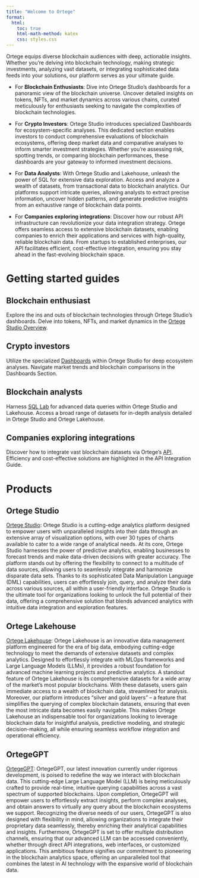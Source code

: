 ```yaml
---
title: "Welcome to Ortege"
format:
  html:
    toc: true
    html-math-method: katex
    css: styles.css
---
```

Ortege equips diverse blockchain audiences with deep, actionable insights. Whether you're delving into blockchain technology, making strategic investments, analyzing vast datasets, or integrating sophisticated data feeds into your solutions, our platform serves as your ultimate guide.

* For **Blockchain Enthusiasts**: Dive into Ortege Studio's dashboards for a panoramic view of the blockchain universe. Uncover detailed insights on tokens, NFTs, and market dynamics across various chains, curated meticulously for enthusiasts seeking to navigate the complexities of blockchain technologies.

* For **Crypto Investors**: Ortege Studio introduces specialized Dashboards for ecosystem-specific analyses. This dedicated section enables investors to conduct comprehensive evaluations of blockchain ecosystems, offering deep market data and comparative analyses to inform smarter investment strategies. Whether you're assessing risk, spotting trends, or comparing blockchain performances, these dashboards are your gateway to informed investment decisions.

* For **Data Analysts**: With Ortege Studio and Lakehouse, unleash the power of SQL for extensive data exploration. Access and analyze a wealth of datasets, from transactional data to blockchain analytics. Our platforms support intricate queries, allowing analysts to extract precise information, uncover hidden patterns, and generate predictive insights from an exhaustive range of blockchain data points.

* For **Companies exploring integrations**: Discover how our robust API infrastructure can revolutionize your data integration strategy. Ortege offers seamless access to extensive blockchain datasets, enabling companies to enrich their applications and services with high-quality, reliable blockchain data. From startups to established enterprises, our API facilitates efficient, cost-effective integration, ensuring you stay ahead in the fast-evolving blockchain space.

# Getting started guides
## Blockchain enthusiast
Explore the ins and outs of blockchain technologies through Ortege Studio's dashboards. Delve into tokens, NFTs, and market dynamics in the [Ortege Studio Overview](/content/studio/dashboards.qmd). 

## Crypto investors
Utilize the specialized [Dashboards](/content/studio/dashboards.qmd) within Ortege Studio for deep ecosystem analyses. Navigate market trends and blockchain comparisons in the Dashboards Section.

## Blockchain analysts
Harness [SQL Lab](content/studio/sqllab.qmd) for advanced data queries within Ortege Studio and Lakehouse. Access a broad range of datasets for in-depth analysis detailed in Ortege Studio and Ortege Lakehouse.

## Companies exploring integrations
Discover how to integrate vast blockchain datasets via Ortege's [API](content/lakehouse/api.qmd). Efficiency and cost-effective solutions are highlighted in the API Integration Guide.

# Products
## Ortege Studio
[Ortege Studio](content/studio/overview.qmd): Ortege Studio is a cutting-edge analytics platform designed to empower users with unparalleled insights into their data through an extensive array of visualization options, with over 30 types of charts available to cater to a wide range of analytical needs. At its core, Ortege Studio harnesses the power of predictive analytics, enabling businesses to forecast trends and make data-driven decisions with greater accuracy. The platform stands out by offering the flexibility to connect to a multitude of data sources, allowing users to seamlessly integrate and harmonize disparate data sets. Thanks to its sophisticated Data Manipulation Language (DML) capabilities, users can effortlessly join, query, and analyze their data across various sources, all within a user-friendly interface. Ortege Studio is the ultimate tool for organizations looking to unlock the full potential of their data, offering a comprehensive solution that blends advanced analytics with intuitive data integration and exploration features.

## Ortege Lakehouse
[Ortege Lakehouse](content/lakehouse/overview.qmd): Ortege Lakehouse is an innovative data management platform engineered for the era of big data, embodying cutting-edge technology to meet the demands of extensive datasets and complex analytics. Designed to effortlessly integrate with MLOps frameworks and Large Language Models (LLMs), it provides a robust foundation for advanced machine learning projects and predictive analytics. A standout feature of Ortege Lakehouse is its comprehensive datasets for a wide array of the market's most popular blockchains. With these datasets, users gain immediate access to a wealth of blockchain data, streamlined for analysis. Moreover, our platform introduces "silver and gold layers" – a feature that simplifies the querying of complex blockchain datasets, ensuring that even the most intricate data becomes easily navigable. This makes Ortege Lakehouse an indispensable tool for organizations looking to leverage blockchain data for insightful analysis, predictive modeling, and strategic decision-making, all while ensuring seamless workflow integration and operational efficiency.

## OrtegeGPT
[OrtegeGPT](content/ortegegpt/overview.qmd): OrtegeGPT, our latest innovation currently under rigorous development, is poised to redefine the way we interact with blockchain data. This cutting-edge Large Language Model (LLM) is being meticulously crafted to provide real-time, intuitive querying capabilities across a vast spectrum of supported blockchains. Upon completion, OrtegeGPT will empower users to effortlessly extract insights, perform complex analyses, and obtain answers to virtually any query about the blockchain ecosystems we support. Recognizing the diverse needs of our users, OrtegeGPT is also designed with flexibility in mind, allowing organizations to integrate their proprietary data seamlessly, thereby enriching their analytical capabilities and insights. Furthermore, OrtegeGPT is set to offer multiple distribution channels, ensuring that our advanced LLM can be accessed conveniently, whether through direct API integrations, web interfaces, or customized applications. This ambitious feature signifies our commitment to pioneering in the blockchain analytics space, offering an unparalleled tool that combines the latest in AI technology with the expansive world of blockchain data.
